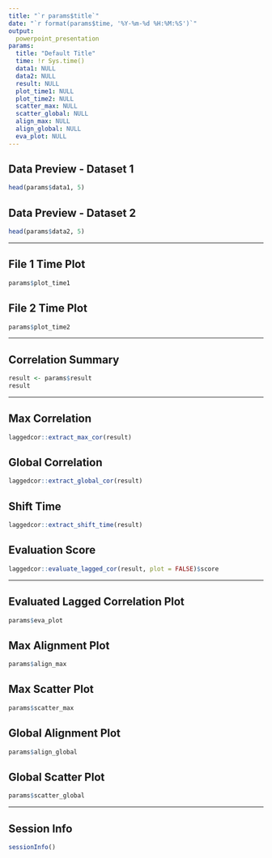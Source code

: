 ```yaml
---
title: "`r params$title`"
date: "`r format(params$time, '%Y-%m-%d %H:%M:%S')`"
output: 
  powerpoint_presentation
params:
  title: "Default Title"
  time: !r Sys.time()
  data1: NULL
  data2: NULL
  result: NULL
  plot_time1: NULL
  plot_time2: NULL
  scatter_max: NULL
  scatter_global: NULL
  align_max: NULL
  align_global: NULL
  eva_plot: NULL
---
```


## Data Preview - Dataset 1

```r
head(params$data1, 5)
```

## Data Preview - Dataset 2

```r
head(params$data2, 5)
```

---

## File 1 Time Plot

```r
params$plot_time1
```

## File 2 Time Plot

```r
params$plot_time2
```

---

## Correlation Summary

```r
result <- params$result
result
```

---

## Max Correlation

```r
laggedcor::extract_max_cor(result)
```

## Global Correlation

```r
laggedcor::extract_global_cor(result)
```

## Shift Time

```r
laggedcor::extract_shift_time(result)
```

## Evaluation Score

```r
laggedcor::evaluate_lagged_cor(result, plot = FALSE)$score
```

---

## Evaluated Lagged Correlation Plot

```r
params$eva_plot
```

## Max Alignment Plot

```r
params$align_max
```

## Max Scatter Plot

```r
params$scatter_max
```

## Global Alignment Plot

```r
params$align_global
```

## Global Scatter Plot

```r
params$scatter_global
```

---

## Session Info

```r
sessionInfo()
```